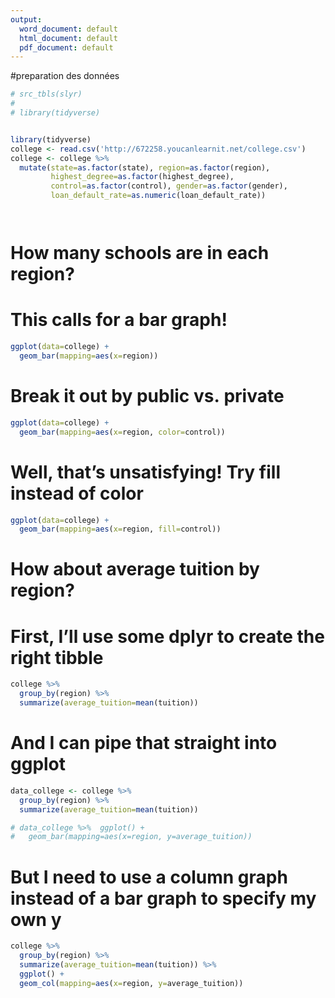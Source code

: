 ```yaml
---
output:
  word_document: default
  html_document: default
  pdf_document: default
---
```


\#preparation des données

```r

# src_tbls(slyr)
# 
# library(tidyverse)


library(tidyverse)
college <- read.csv('http://672258.youcanlearnit.net/college.csv')
college <- college %>%
  mutate(state=as.factor(state), region=as.factor(region),
         highest_degree=as.factor(highest_degree),
         control=as.factor(control), gender=as.factor(gender),
         loan_default_rate=as.numeric(loan_default_rate))




```

# How many schools are in each region?

# This calls for a bar graph!

```r

ggplot(data=college) +
  geom_bar(mapping=aes(x=region))

```

# Break it out by public vs. private

```r

ggplot(data=college) +
  geom_bar(mapping=aes(x=region, color=control))
```

# Well, that's unsatisfying! Try fill instead of color

```r
ggplot(data=college) +
  geom_bar(mapping=aes(x=region, fill=control))
```

# How about average tuition by region?

# First, I'll use some dplyr to create the right tibble

```r

college %>%
  group_by(region) %>%
  summarize(average_tuition=mean(tuition))

```

# And I can pipe that straight into ggplot

```r


data_college <- college %>%
  group_by(region) %>%
  summarize(average_tuition=mean(tuition))

# data_college %>%  ggplot() +
#   geom_bar(mapping=aes(x=region, y=average_tuition))

```

# But I need to use a column graph instead of a bar graph to specify my own y

```r

college %>%
  group_by(region) %>%
  summarize(average_tuition=mean(tuition)) %>%
  ggplot() +
  geom_col(mapping=aes(x=region, y=average_tuition))


```
